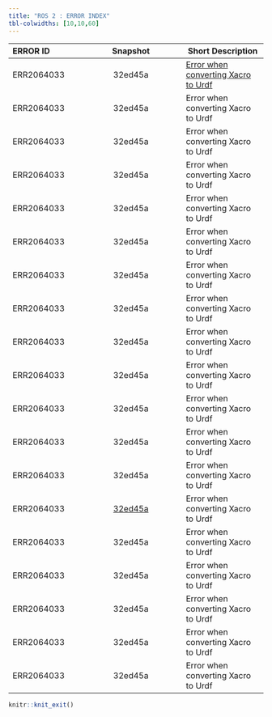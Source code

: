 ```yaml
---
title: "ROS 2 : ERROR INDEX"
tbl-colwidths: [10,10,60]
---
```


::: column-screen-inset-right
| ERROR ID | Snapshot | Short Description  |
|:------|:--------:|--------|
| ERR2064033 | 32ed45a | [Error when converting Xacro to Urdf](errors/ERR2064033.qmd) |
| ERR2064033 | 32ed45a | Error when converting Xacro to Urdf |
| ERR2064033 | 32ed45a | Error when converting Xacro to Urdf |
| ERR2064033 | 32ed45a | Error when converting Xacro to Urdf |
| ERR2064033 | 32ed45a | Error when converting Xacro to Urdf |
| ERR2064033 | 32ed45a | Error when converting Xacro to Urdf |
| ERR2064033 | 32ed45a | Error when converting Xacro to Urdf |
| ERR2064033 | 32ed45a | Error when converting Xacro to Urdf |
| ERR2064033 | 32ed45a | Error when converting Xacro to Urdf |
| ERR2064033 | 32ed45a | Error when converting Xacro to Urdf |
| ERR2064033 | 32ed45a | Error when converting Xacro to Urdf |
| ERR2064033 | 32ed45a | Error when converting Xacro to Urdf |
| ERR2064033 | 32ed45a | Error when converting Xacro to Urdf |
| ERR2064033 | [32ed45a](https://github.com/RishikesavanRamesh/resume-src/commit/09aca5e9a05fc738d43cf1bbcee3909683d68159) | Error when converting Xacro to Urdf |
| ERR2064033 | 32ed45a | Error when converting Xacro to Urdf |
| ERR2064033 | 32ed45a | Error when converting Xacro to Urdf |
| ERR2064033 | 32ed45a | Error when converting Xacro to Urdf |
| ERR2064033 | 32ed45a | Error when converting Xacro to Urdf |
| ERR2064033 | 32ed45a | Error when converting Xacro to Urdf |


:::

```r
knitr::knit_exit()
``` 

